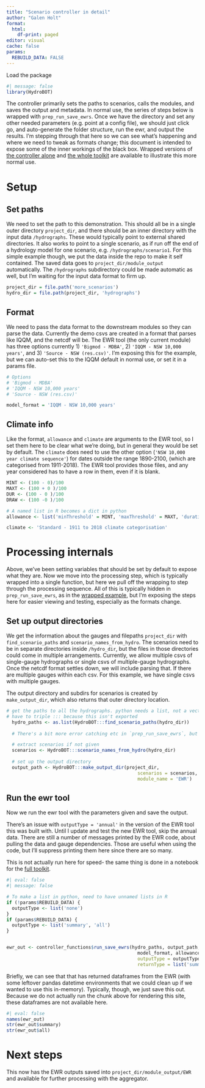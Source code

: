 ```yaml
---
title: "Scenario controller in detail"
author: "Galen Holt"
format:
  html:
    df-print: paged
editor: visual
cache: false
params:
  REBUILD_DATA: FALSE
---
```


Load the package

```r
#| message: false
library(HydroBOT)
```

The controller primarily sets the paths to scenarios, calls the modules, and saves the output and metadata. In normal use, the series of steps below is wrapped with `prep_run_save_ewrs`. Once we have the directory and set any other needed parameters (e.g. point at a config file), we should just click go, and auto-generate the folder structure, run the ewr, and output the results. I'm stepping through that here so we can see what's happening and where we need to tweak as formats change; this document is intended to expose some of the inner workings of the black box. Wrapped versions of [the controller alone](controller_ewr_wrapped.qmd) and [the whole toolkit](../full_toolkit/full_toolkit_overview.qmd) are available to illustrate this more normal use.

# Setup

## Set paths

We need to set the path to this demonstration. This should all be in a single outer directory `project_dir`, and there should be an inner directory with the input data `/hydrographs`. These would typically point to external shared directories. It also works to point to a single scenario, as if run off the end of a hydrology model for one scenario, e.g. `/hydrographs/scenario1`. For this simple example though, we put the data inside the repo to make it self contained. The saved data goes to `project_dir/module_output` automatically. The `/hydrographs` subdirectory could be made automatic as well, but I'm waiting for the input data format to firm up.

```r
project_dir = file.path('more_scenarios')
hydro_dir = file.path(project_dir, 'hydrographs')
```

## Format

We need to pass the data format to the downstream modules so they can parse the data. Currently the demo csvs are created in a format that parses like IQQM, and the netcdf will be. The EWR tool (the only current module) has three options currently 1) `'Bigmod - MDBA'`, 2) `'IQQM - NSW 10,000 years'`, and 3) `'Source - NSW (res.csv)'`. I'm exposing this for the example, but we can auto-set this to the IQQM default in normal use, or set it in a params file.

```r
# Options
# 'Bigmod - MDBA'
# 'IQQM - NSW 10,000 years'
# 'Source - NSW (res.csv)'

model_format = 'IQQM - NSW 10,000 years'
```

## Climate info

Like the format, `allowance` and `climate` are arguments to the EWR tool, so I set them here to be clear what we're doing, but in general they would be set by default. The `climate` does need to use the other option (`'NSW 10,000 year climate sequence'`) for dates outside the range 1890-2100, (which are categorised from 1911-2018). The EWR tool provides those files, and any year considered has to have a row in them, even if it is blank.

```r
MINT <- (100 - 0)/100
MAXT <- (100 + 0 )/100
DUR <- (100 - 0 )/100
DRAW <- (100 -0 )/100

# A named list in R becomes a dict in python
allowance <- list('minThreshold' = MINT, 'maxThreshold' = MAXT, 'duration' = DUR, 'drawdown' = DRAW)

climate <- 'Standard - 1911 to 2018 climate categorisation'
```

# Processing internals

Above, we've been setting variables that should be set by default to expose what they are. Now we move into the processing step, which is typically wrapped into a single function, but here we pull off the wrapping to step through the processing sequence. All of this is typically hidden in `prep_run_save_ewrs`, as in the [wrapped example](controller_ewr_wrapped.qmd), but I'm exposing the steps here for easier viewing and testing, especially as the formats change.

## Set up output directories

We get the information about the gauges and filepaths `project_dir` with `find_scenario_paths` and `scenario_names_from_hydro`. The scenarios need to be in separate directories inside `/hydro_dir`, but the files in those directories could come in multiple arrangements. Currently, we allow multiple csvs of single-gauge hydrographs or single csvs of multiple-gauge hydrographs. Once the netcdf format settles down, we will include parsing that. If there are multiple gauges within each csv. For this example, we have single csvs with multiple gauges.

The output directory and subdirs for scenarios is created by `make_output_dir`, which also returns that outer directory location.

```r
# get the paths to all the hydrographs. python needs a list, not a vector
# have to triple ::: because this isn't exported
  hydro_paths <- as.list(HydroBOT:::find_scenario_paths(hydro_dir))
  
  # There's a bit more error catching etc in `prep_run_save_ewrs`, but ignoring that here.

  # extract scenarios if not given
  scenarios <- HydroBOT:::scenario_names_from_hydro(hydro_dir)
  
  # set up the output directory
  output_path <- HydroBOT:::make_output_dir(project_dir, 
                                                scenarios = scenarios, 
                                                module_name = 'EWR')
```

## Run the ewr tool

Now we run the ewr tool with the parameters given and save the output.

There's an issue with `outputType = 'annual'` in the version of the EWR tool this was built with. Until I update and test the new EWR tool, skip the annual data. There are still a number of messages printed by the EWR code, about pulling the data and gauge dependencies. Those are useful when using the code, but I'll suppress printing them here since there are so many.

This is not actually run here for speed- the same thing is done in a notebook for the [full toolkit](../full_toolkit/WERP_toolkit_save_steps.qmd).

```r
#| eval: false
#| message: false

# To make a list in python, need to have unnamed lists in R
if (!params$REBUILD_DATA) {
  outputType <- list('none')
}
if (params$REBUILD_DATA) {
  outputType <- list('summary', 'all')
}


ewr_out <- controller_functions$run_save_ewrs(hydro_paths, output_path,
                                                model_format, allowance, climate,
                                                outputType = outputType,
                                                returnType = list('summary'))

```

Briefly, we can see that that has returned dataframes from the EWR (with some leftover pandas datetime environments that we could clean up if we wanted to use this in-memory). Typically, though, we just save this out. Because we do not actually run the chunk above for rendering this site, these dataframes are not available here.

```r
#| eval: false
names(ewr_out)
str(ewr_out$summary)
str(ewr_out$all)
```

# Next steps

This now has the EWR outputs saved into `project_dir/module_output/EWR` and available for further processing with the aggregator.
